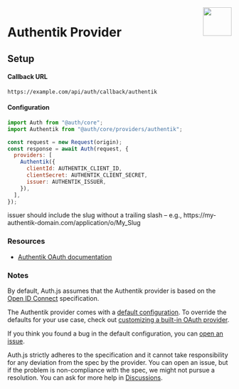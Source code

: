 
<img align="right" src="/img/providers/authentik.svg" height="64" width="64" />

# Authentik Provider

## Setup

#### Callback URL

```
https://example.com/api/auth/callback/authentik
```

#### Configuration

```js
import Auth from "@auth/core";
import Authentik from "@auth/core/providers/authentik";

const request = new Request(origin);
const response = await Auth(request, {
  providers: [
    Authentik({
      clientId: AUTHENTIK_CLIENT_ID,
      clientSecret: AUTHENTIK_CLIENT_SECRET,
      issuer: AUTHENTIK_ISSUER,
    }),
  ],
});
```

<Callout>
  issuer should include the slug without a trailing slash – e.g.,
  https://my-authentik-domain.com/application/o/My_Slug
</Callout>

### Resources

- [Authentik OAuth documentation](https://goauthentik.io/docs/providers/oauth2)

### Notes

By default, Auth.js assumes that the Authentik provider is
based on the [Open ID Connect](https://openid.net/specs/openid-connect-core-1_0.html) specification.

<Callout type="info">

The Authentik provider comes with a [default configuration](https://github.com/nextauthjs/next-auth/blob/main/packages/core/src/providers/authentik.ts).
To override the defaults for your use case, check out [customizing a built-in OAuth provider](https://authjs.dev/guides/providers/custom-provider#override-default-options).

</Callout>

<Callout>

If you think you found a bug in the default configuration, you can [open an issue](https://authjs.dev/new/provider-issue).

Auth.js strictly adheres to the specification and it cannot take responsibility for any deviation from
the spec by the provider. You can open an issue, but if the problem is non-compliance with the spec,
we might not pursue a resolution. You can ask for more help in [Discussions](https://authjs.dev/new/github-discussions).

</Callout>
